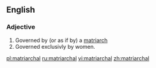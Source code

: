 ==English==

===Adjective===
{{en-adj}}

# Governed by (or as if by) a [[matriarch]]
# Governed exclusivly by women.

[[pl:matriarchal]]
[[ru:matriarchal]]
[[vi:matriarchal]]
[[zh:matriarchal]]